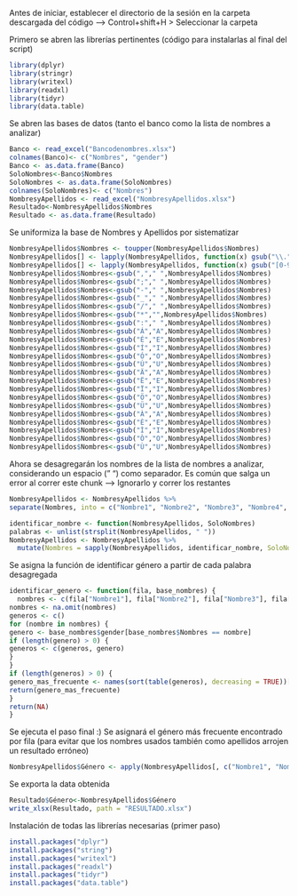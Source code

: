 Antes de iniciar, establecer el directorio de la sesión en la carpeta descargada del código --> Control+shift+H > Seleccionar la carpeta

Primero se abren las librerías pertinentes (código para instalarlas al final del script)
```{r}
library(dplyr)
library(stringr)
library(writexl)
library(readxl)
library(tidyr)
library(data.table)
```
Se abren las bases de datos (tanto el banco como la lista de nombres a analizar)
```{r}
Banco <- read_excel("Bancodenombres.xlsx")
colnames(Banco)<- c("Nombres", "gender")
Banco <- as.data.frame(Banco)
SoloNombres<-Banco$Nombres
SoloNombres <- as.data.frame(SoloNombres)
colnames(SoloNombres)<- c("Nombres")
NombresyApellidos <- read_excel("NombresyApellidos.xlsx")
Resultado<-NombresyApellidos$Nombres
Resultado <- as.data.frame(Resultado)
```
Se uniformiza la base de Nombres y Apellidos por sistematizar
```{r}
NombresyApellidos$Nombres <- toupper(NombresyApellidos$Nombres)
NombresyApellidos[] <- lapply(NombresyApellidos, function(x) gsub("\\.", " ", x))
NombresyApellidos[] <- lapply(NombresyApellidos, function(x) gsub("[0-9]", " ", x))
NombresyApellidos$Nombres<-gsub(","," ",NombresyApellidos$Nombres)
NombresyApellidos$Nombres<-gsub(";"," ",NombresyApellidos$Nombres)
NombresyApellidos$Nombres<-gsub("-"," ",NombresyApellidos$Nombres)
NombresyApellidos$Nombres<-gsub("_"," ",NombresyApellidos$Nombres)
NombresyApellidos$Nombres<-gsub("/"," ",NombresyApellidos$Nombres)
NombresyApellidos$Nombres<-gsub("*","",NombresyApellidos$Nombres)
NombresyApellidos$Nombres<-gsub(":"," ",NombresyApellidos$Nombres)
NombresyApellidos$Nombres<-gsub("Á","A",NombresyApellidos$Nombres)
NombresyApellidos$Nombres<-gsub("É","E",NombresyApellidos$Nombres)
NombresyApellidos$Nombres<-gsub("Í","I",NombresyApellidos$Nombres)
NombresyApellidos$Nombres<-gsub("Ó","O",NombresyApellidos$Nombres)
NombresyApellidos$Nombres<-gsub("Ú","U",NombresyApellidos$Nombres)
NombresyApellidos$Nombres<-gsub("Ä","A",NombresyApellidos$Nombres)
NombresyApellidos$Nombres<-gsub("Ë","E",NombresyApellidos$Nombres)
NombresyApellidos$Nombres<-gsub("Ï","I",NombresyApellidos$Nombres)
NombresyApellidos$Nombres<-gsub("Ö","O",NombresyApellidos$Nombres)
NombresyApellidos$Nombres<-gsub("Ü","U",NombresyApellidos$Nombres)
NombresyApellidos$Nombres<-gsub("À","A",NombresyApellidos$Nombres)
NombresyApellidos$Nombres<-gsub("È","E",NombresyApellidos$Nombres)
NombresyApellidos$Nombres<-gsub("Ì","I",NombresyApellidos$Nombres)
NombresyApellidos$Nombres<-gsub("Ò","O",NombresyApellidos$Nombres)
NombresyApellidos$Nombres<-gsub("Ù","U",NombresyApellidos$Nombres)
```
Ahora se desagregarán los nombres de la lista de nombres a analizar, considerando un espacio (" ") como separador. Es común que salga un error al correr este chunk --> Ignorarlo y correr los restantes
```{r}
NombresyApellidos <- NombresyApellidos %>%
separate(Nombres, into = c("Nombre1", "Nombre2", "Nombre3", "Nombre4", "Nombre5", "Nombre6", "Nombre7", "Nombre8", "Nombre9", "Nombre10"), sep = " ", fill = "right")

identificar_nombre <- function(NombresyApellidos, SoloNombres)
palabras <- unlist(strsplit(NombresyApellidos, " "))
NombresyApellidos <- NombresyApellidos %>%
  mutate(Nombres = sapply(NombresyApellidos, identificar_nombre, SoloNombres = SoloNombres))
```
Se asigna la función de identificar género a partir de cada palabra desagregada
```{r}
identificar_genero <- function(fila, base_nombres) {
  nombres <- c(fila["Nombre1"], fila["Nombre2"], fila["Nombre3"], fila["Nombre4"], fila["Nombre5"],fila["Nombre6"], fila["Nombre7"], fila["Nombre8"], fila["Nombre9"], fila["Nombre10"])
nombres <- na.omit(nombres) 
generos <- c()
for (nombre in nombres) {
genero <- base_nombres$gender[base_nombres$Nombres == nombre]
if (length(genero) > 0) {
generos <- c(generos, genero)
}
}
if (length(generos) > 0) {
genero_mas_frecuente <- names(sort(table(generos), decreasing = TRUE))[1]
return(genero_mas_frecuente)
}
return(NA)  
}
```
Se ejecuta el paso final :) Se asignará el género más frecuente encontrado por fila (para evitar que los nombres usados también como apellidos arrojen un resultado erróneo)
```{r}
NombresyApellidos$Género <- apply(NombresyApellidos[, c("Nombre1", "Nombre2", "Nombre3", "Nombre4", "Nombre5", "Nombre6", "Nombre7", "Nombre8", "Nombre9", "Nombre10")], 1, identificar_genero, base_nombres = Banco)
```
Se exporta la data obtenida
```{r}
Resultado$Género<-NombresyApellidos$Género
write_xlsx(Resultado, path = "RESULTADO.xlsx")
```

Instalación de todas las librerías necesarias (primer paso)
```{r}
install.packages("dplyr")
install.packages("string")
install.packages("writexl")
install.packages("readxl")
install.packages("tidyr")
install.packages("data.table")
```


